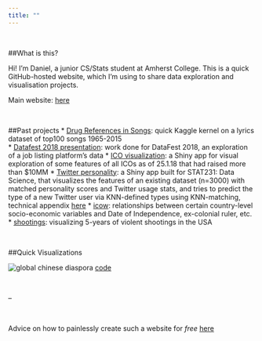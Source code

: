 ```yaml
---
title: ""
---
```


<br>

##What is this? 

Hi! I'm Daniel, a junior CS/Stats student at Amherst College. This is a quick GitHub-hosted website, which I'm using to share data exploration and visualisation projects.

Main website: [here](https://www.danielnjoo.com)

<br>

##Past projects
* [Drug References in Songs](https://www.kaggle.com/danielnjoo/drug-mentions-in-popular-music?scriptVersionId=8059320): quick Kaggle kernel on a lyrics dataset of top100 songs 1965-2015  
* [Datafest 2018 presentation](/data_investigations/other/teamPval>9000.pdf): work done for DataFest 2018, an exploration of a  job listing platform's data
* [ICO visualization](https://danielnjoo.shinyapps.io/ico-viz/): a Shiny app for visual exploration of some features of all ICOs as of 25.1.18 that had raised more than $10MM
* [Twitter personality](https://danielnjoo.shinyapps.io/shiny/): a Shiny app built for STAT231: Data Science, that visualizes the features of an existing dataset (n=3000) with matched personality scores and Twitter usage stats, and tries to predict the type of a new Twitter user via KNN-defined types using KNN-matching, technical appendix [here](/data_investigations/other/technical_appendix)
* [icow](/data_investigations/icow/icow_exploration.html): relationships between certain country-level socio-economic variables and Date of Independence, ex-colonial ruler, etc.
* [shootings](/data_investigations/massshooting/massshooting.html): visualizing 5-years of violent shootings in the USA

<br>

##Quick Visualizations

![global chinese diaspora](/data_investigations/visualizations/gcd.png)
[code](/data_investigations/visualizations/gcd.txt)

<br>

--

<br>

Advice on how to painlessly create such a website for *free* [here](http://nickstrayer.me/RMarkdown_Sites_tutorial/)